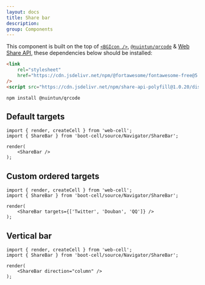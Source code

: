 ```yaml
---
layout: docs
title: Share bar
description:
group: Components
---
```




This component is built on the top of [`<BGIcon />`][1], [`@nuintun/qrcode`][2] & [Web Share API][3],
these dependencies below should be installed:

```HTML
<link
    rel="stylesheet"
    href="https://cdn.jsdelivr.net/npm/@fortawesome/fontawesome-free@5.15.1/css/all.min.css"
/>
<script src="https://cdn.jsdelivr.net/npm/share-api-polyfill@1.0.20/dist/share-min.js"></script>
```

```Shell
npm install @nuintun/qrcode
```

## Default targets

<Example>
    <ShareBar />
</Example>

```TSX
import { render, createCell } from 'web-cell';
import { ShareBar } from 'boot-cell/source/Navigator/ShareBar';

render(
    <ShareBar />
);
```

## Custom ordered targets

<Example>
    <ShareBar targets={['Twitter', 'Douban', 'QQ']} />
</Example>

```TSX
import { render, createCell } from 'web-cell';
import { ShareBar } from 'boot-cell/source/Navigator/ShareBar';

render(
    <ShareBar targets={['Twitter', 'Douban', 'QQ']} />
);
```

## Vertical bar

<Example>
    <ShareBar direction="column" />
</Example>

```TSX
import { render, createCell } from 'web-cell';
import { ShareBar } from 'boot-cell/source/Navigator/ShareBar';

render(
    <ShareBar direction="column" />
);
```

[1]: components/reminder/icon
[2]: https://nuintun.github.io/qrcode/
[3]: https://w3c.github.io/web-share/

